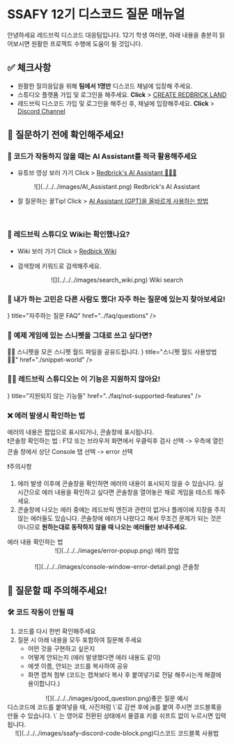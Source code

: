 

# SSAFY 12기 디스코드 질문 매뉴얼

안녕하세요 레드브릭 디스코드 대응팀입니다. 12기 학생 여러분, 아래 내용을 충분히 읽어보시면 원활한 프로젝트 수행에 도움이 될 것입니다.

## ✅ 체크사항

- 원활한 질의응답을 위해 **팀에서 1명만** 디스코드 채널에 입장해 주세요.
- 스튜디오 플랫폼 가입 및 로그인을 해주세요.  **Click** > [CREATE REDBRICK LAND](https://create.redbrick.land/)
- 레드브릭 디스코드 가입 및 로그인을 해주신 후, 채널에 입장해주세요.  **Click** > [Discord Channel](https://discord.gg/hj3enbXU)

## 📌 질문하기 전에 확인해주세요!

<Steps>

### 🤖 코드가 작동하지 않을 때는 AI Assistant를 적극 활용해주세요

<Callout type="info">

- 유튜브 영상 보러 가기 Click > [Redbrick's AI Assistant 🤖🚀🔥](https://www.youtube.com/watch?v=j6z4vIZskpg)

<center>![](../../../images/AI_Assistant.png) Redbrick's AI Assistant</center>

- 잘 질문하는 꿀Tip! Click > [AI Assistant (GPT)을 올바르게 사용하는 방법](../faq/ai-assistant)

</Callout>
<br/>
<YouTube youTubeId="j6z4vIZskpg" />

### 📖 레드브릭 스튜디오 Wiki는 확인했나요?

<Callout type="info">

- Wiki 보러 가기 Click > [Redbick Wiki](../)

- 검색창에 키워드로 검색해주세요.

<center>![](../../../images/search_wiki.png) Wiki search</center>

</Callout>

### 👋 내가 하는 고민은 다른 사람도 했다! 자주 하는 질문에 있는지 찾아보세요!

<Cards>
  <Cards.Card
    icon={
      <svg
        xmlns="http://www.w3.org/2000/svg"
        fill="none"
        viewBox="0 0 24 24"
        stroke-width="1.5"
        stroke="currentColor"
      >
        <path
          stroke-linecap="round"
          stroke-linejoin="round"
          d="M12 9v3.75m-9.303 3.376c-.866 1.5.217 3.374 1.948 3.374h14.71c1.73 0 2.813-1.874 1.948-3.374L13.949 3.378c-.866-1.5-3.032-1.5-3.898 0L2.697 16.126zM12 15.75h.007v.008H12v-.008z"
        />
      </svg>
    }
    title="자주하는 질문 FAQ"
    href="../faq/questions"
  />
</Cards>

### 💃 예제 게임에 있는 스니펫을 그대로 쓰고 싶다면?

<Callout type="info">
  🫶🏻 스니펫을 모은 스니펫 월드 파일을 공유드립니다.
</Callout>

<Cards>
  <Cards.Card
    icon={
      <svg
        xmlns="http://www.w3.org/2000/svg"
        fill="none"
        viewBox="0 0 24 24"
        stroke-width="1.5"
        stroke="currentColor"
      >
        <path
          stroke-linecap="round"
          stroke-linejoin="round"
          d="M19.5 14.25v-2.625a3.375 3.375 0 00-3.375-3.375h-1.5A1.125 1.125 0 0113.5 7.125v-1.5a3.375 3.375 0 00-3.375-3.375H8.25m0 12.75h7.5m-7.5 3H12M10.5 2.25H5.625c-.621 0-1.125.504-1.125 1.125v17.25c0 .621.504 1.125 1.125 1.125h12.75c.621 0 1.125-.504 1.125-1.125V11.25a9 9 0 00-9-9z"
        />
      </svg>
    }
    title="스니펫 월드 사용방법 🙋🏻"
    href="./snippet-world"
  />
</Cards>

### 🙅‍♂️ 레드브릭 스튜디오는 이 기능은 지원하지 않아요!

<Cards>
  <Cards.Card
    icon={
      <svg
        xmlns="http://www.w3.org/2000/svg"
        fill="none"
        viewBox="0 0 24 24"
        stroke-width="1.5"
        stroke="currentColor"
      >
        <path
          stroke-linecap="round"
          stroke-linejoin="round"
          d="M4.5 12a7.5 7.5 0 0015 0m-15 0a7.5 7.5 0 1115 0m-15 0H3m16.5 0H21m-1.5 0H12m-8.457 3.077l1.41-.513m14.095-5.13l1.41-.513M5.106 17.785l1.15-.964m11.49-9.642l1.149-.964M7.501 19.795l.75-1.3m7.5-12.99l.75-1.3m-6.063 16.658l.26-1.477m2.605-14.772l.26-1.477m0 17.726l-.26-1.477M10.698 4.614l-.26-1.477M16.5 19.794l-.75-1.299M7.5 4.205L12 12m6.894 5.785l-1.149-.964M6.256 7.178l-1.15-.964m15.352 8.864l-1.41-.513M4.954 9.435l-1.41-.514M12.002 12l-3.75 6.495"
        />
      </svg>
    }
    title="지원되지 않는 기능들"
    href="../faq/not-supported-features"
  />
</Cards>

### ❌ 에러 발생시 확인하는 법

에러의 내용은 팝업으로 표시되거나, 콘솔창에 표시됩니다.  
❗️콘솔창 확인하는 법 : F12 또는 브라우저 화면에서 우클릭후 검사 선택 -> 우측에 열린 콘솔 창에서 상단 Console 탭 선택 -> error 선택
  
❗️주의사항
1. 에러 발생 이후에 콘솔창을 확인하면 에러의 내용이 표시되지 않을 수 있습니다. 실시간으로 에러 내용을 확인하고 싶다면 콘솔창을 열어놓은 채로 게임을 테스트 해주세요.  
2. 콘솔창에 나오는 에러 중에는 레드브릭 엔진과 관련이 없거나 플레이에 지장을 주지 않는 에러들도 있습니다. 콘솔창에 에러가 나왔다고 해서 무조건 문제가 되는 것은 아니므로 **원하는대로 동작하지 않을 때 나오는 에러들만 보내주세요.**  

<Callout type="info">
  에러 내용 확인하는 법  
  <br/>
  <center>![](../../../images/error-popup.png) 에러 팝업</center>  
  <br/>
  <center>![](../../../images/console-window-error-detail.png) 콘솔창</center>

</Callout>


</Steps>

## 📌 질문할 때 주의해주세요!

### 🛠️ 코드 작동이 안될 때

1. 코드를 다시 한번 확인해주세요
2. 질문 시 아래 내용을 모두 포함하여 질문해 주세요
   - 어떤 것을 구현하고 싶은지
   - 어떻게 안되는지 (에러 발생했다면 에러 내용도 같이)
   - 에셋 이름, 안되는 코드를 복사하여 공유
   - 화면 캡쳐 첨부 (코드는 캡쳐보다 복사 후 붙여넣기로 전달 해주시는게 해결에 용이합니다.)

<center>![](../../../images/good_question.png)좋은 질문 예시</center>

<Callout type="info">
  디스코드에 코드를 붙여넣을 때, 사진처럼 \`로 감싼 후에 js를 붙여 주시면 코드블록을 만들 수 있습니다.  
  \` 는 영어로 전환된 상태에서 물결표 키를 쉬프트 없이 누르시면 입력됩니다.  
  <br/>
  <center>![](../../../images/ssafy-discord-code-block.png)디스코드 코드블록 사용법</center>
</Callout>